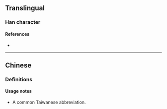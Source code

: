 {{also|羹}}
{{character info}}
==Translingual==

===Han character===
{{Han char|rn=86|rad=火|as=08|sn=12|four=|canj=FILO|ids=⿰火庚}}

====References====
* {{Han ref|kx=0675.191|hdz=32210.121|uh=713F|ud=28991}}

----

==Chinese==

===Definitions===
{{zh-see|羹|v}}

====Usage notes====
* A common Taiwanese abbreviation.